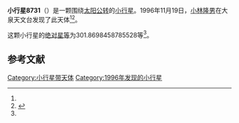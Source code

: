 {{Infobox planet
| bgcolour = #FFFFC0
| name = 8731 Tejima
| symbol = 
| image = 
| caption = 
| discovery = yes
| discovery_ref = 
| discoverer = [[小林隆男|小林隆男]]
| discovery_site = [[大泉天文台|大泉天文台]] 
| discovered = 1996年11月19日
| designations = yes
| mp_name = 
| named_after = 
| alt_names = 
| mp_category = [[主带小行星|主带小行星]]
| orbit_ref = <ref name="a">[http://ssd.jpl.nasa.gov/sbdb.cgi?sstr=8731 8731 Tejima] {{Wayback|url=http://ssd.jpl.nasa.gov/sbdb.cgi?sstr=8731 |date=20140902121117 }}，小行星數據庫瀏覽器（JPL Small-Body Database Browser）－[[美国国家航空航天局|美国国家航空航天局]]喷气推进实验室</ref>
| epoch = 2456400.5 (2013年4月18日更新)
| aphelion = {{convert|2.592758217953151|AU|km|3|abbr=on|lk=out}}
| perihelion = {{convert|2.029026492423707|AU|km|3|abbr=on}}
| semimajor = {{convert|2.310892355188429|AU|km|3|abbr=on}}
| eccentricity = 0.121972736
| period = 1283.122146 [[日|日]]<br />3.51[[儒略年|儒略年]]
| avg_speed = 
| inclination = 7.314033527495413
| asc_node = 63.02544395604635
| mean_anomaly = 
| arg_peri = 301.8698458785528
| satellites = 
| physical_characteristics = yes
| dimensions = 
| mass = 
| density = 
| surface_grav = 
| escape_velocity = 
| sidereal_day = 
| axial_tilt = 
| pole_ecliptic_lat = 
| pole_ecliptic_lon = 
| albedo = 
| temperatures= 
| temp_name1 = 
| mean_temp_1 = 
| max_temp_1 = 
| temp_name2 = 
| max_temp_2 = 
| spectral_type = 
| abs_magnitude = 301.8698458785528
}}

'''小行星8731'''（{{lang-en|8731 Tejima}}）是一颗围绕[[太阳|太阳]][[公转|公转]]的[[小行星|小行星]]。1996年11月19日，[[小林隆男|小林隆男]]在大泉天文台发现了此天体<ref name="a" /><ref>{{cite news|title=小行星列表|url=http://cfa-www.harvard.edu/iau/lists/NumberedMPs.txt|accessdate=2013-07-08|newspaper=哈佛大学|archive-date=2008-05-17|archive-url=https://web.archive.org/web/20080517010638/http://cfa-www.harvard.edu/iau/lists/NumberedMPs.txt|dead-url=no}}</ref>。

这颗小行星的[[绝对星等|绝对星等]]为301.8698458785528等<ref name="a" />。

==参考文献==
{{reflist}}
{{Minor Planet Number|[[小行星8730|小行星8730]]|[[小行星8732|小行星8732]]}}

{{小天体}}

[[Category:小行星带天体|Category:小行星带天体]]
[[Category:1996年发现的小行星|Category:1996年发现的小行星]]

{{asteroid-stub}}